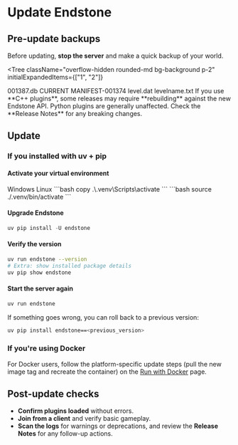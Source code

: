 
# Update Endstone

## Pre-update backups

Before updating, **stop the server** and make a quick backup of your world.

<Tree
  className="overflow-hidden rounded-md bg-background p-2" initialExpandedItems={["1", "2"]}
>
  <Folder value="1" element="bedrock_server">
    <Folder value="2" element="worlds">
      <Folder value="3" element="Bedrock Level">
        <Folder value="4" element="db">
          <File value="5">001387.db</File>
          <File value="6">CURRENT</File>
          <File value="7">MANIFEST-001374</File>
        </Folder>
        <File value="8">level.dat</File>
        <File value="9">levelname.txt</File>
      </Folder>
    </Folder>
  </Folder>
</Tree>

<Admonition type="warning">
  If you use **C++ plugins**, some releases may require **rebuilding** against the new Endstone API.
  Python plugins are generally unaffected. Check the **Release Notes** for any breaking changes.
</Admonition>

## Update

### If you installed with uv + pip

<Steps>

  #### Activate your virtual environment

  <Tabs defaultValue="windows">
    <TabsList>
      <TabsTrigger value="windows"><FaWindows/> Windows</TabsTrigger>
      <TabsTrigger value="linux"><FaLinux/> Linux</TabsTrigger>
    </TabsList>
    <TabsContent value="windows">
      ```bash copy
      .\.venv\Scripts\activate
      ```
    </TabsContent>
    <TabsContent value="linux">
      ```bash
      source ./.venv/bin/activate
      ```
    </TabsContent>
  </Tabs>

  #### Upgrade Endstone

  ```powershell
  uv pip install -U endstone
  ```

  #### Verify the version

  ```bash copy
  uv run endstone --version
  # Extra: show installed package details
  uv pip show endstone
  ```

  #### Start the server again

  ```bash copy
  uv run endstone
  ```

</Steps>

If something goes wrong, you can roll back to a previous version:

```bash copy
uv pip install endstone==<previous_version>
```

### If you're using Docker

For Docker users, follow the platform-specific update steps (pull the new image tag and recreate the container)
on the [Run with Docker](/docs/getting-started/installation/docker) page.

## Post-update checks

* **Confirm plugins loaded** without errors.
* **Join from a client** and verify basic gameplay.
* **Scan the logs** for warnings or deprecations, and review the **Release Notes** for any follow-up actions.
